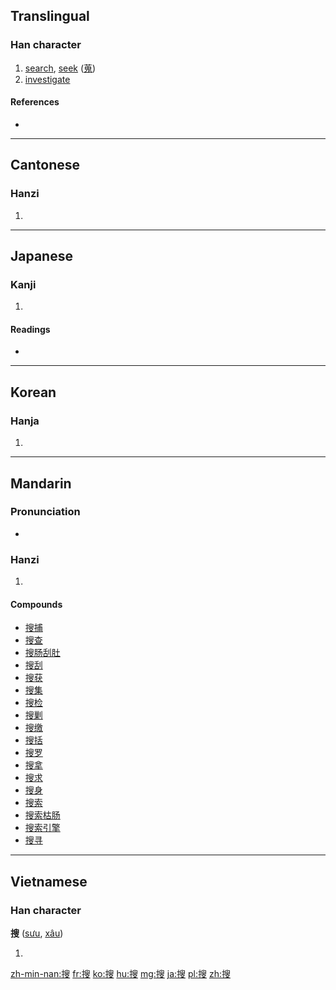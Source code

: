 {{also|捜}}
==Translingual==

===Han character===
{{Han char|rn=64|rad=手|as=10|sn=13|four=5704<sub>7</sub>|canj=手竹X水 (QHXE)|ids=⿰[[扌]][[叟]]}}

# [[search]], [[seek]] ([[蒐]])
# [[investigate]]

====References====
* {{Han ref|kx=0447.070|dkj=12486|dj=0797.190|hdz=31919.070|uh=641C|ud=25628|bh=B76A|bd=46954}}

----

==Cantonese==

===Hanzi===
{{yue-hanzi|jyut=[[sau1]], [[sau2]]|y=sau1, sau2}}

# {{defn|lang=yue|sort=手10}}

----

==Japanese==

===Kanji===
{{ja-kanji|grade=|rs=手10}}

# {{defn|lang=ja|sort=手10}}

====Readings====
* {{ja-readings|on=[[そう]] (sō)|kun=[[さがす]] (sagasu)}}

----

==Korean==

===Hanja===
{{ko-hanja|hangeul=수|eumhun=|rv=su|mr=su|y=swu}}

# {{defn|lang=ko|sort=手10}}

----

==Mandarin==

===Pronunciation===
* {{audio|Zh-sou.ogg|Audio|lang=cmn}}

===Hanzi===
{{cmn-hanzi|pin=[[sōu]] ([[sou1]])|wg=sou<sup>1</sup>}}

# {{defn|lang=cmn|sort=手10}}

====Compounds====
* [[搜捕]]
* [[搜查]]
* [[搜肠刮肚]]
* [[搜刮]]
* [[搜获]]
* [[搜集]]
* [[搜检]]
* [[搜剿]]
* [[搜缴]]
* [[搜括]]
* [[搜罗]]
* [[搜拿]]
* [[搜求]]
* [[搜身]]
* [[搜索]]
* [[搜索枯肠]]
* [[搜索引擎]]
* [[搜寻]]

----

==Vietnamese==

===Han character===
'''搜''' ([[sưu]], [[xâu]])

# {{defn|lang=vi}}

[[zh-min-nan:搜]]
[[fr:搜]]
[[ko:搜]]
[[hu:搜]]
[[mg:搜]]
[[ja:搜]]
[[pl:搜]]
[[zh:搜]]
